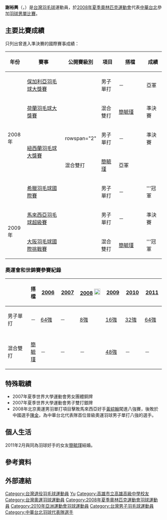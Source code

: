 {{noteTA|G1=Badminton}}
{{Infobox 羽球選手
| playername              = 謝裕興
| image                   = 
| birth_name              = 
| date_of_birth           = {{birth_date_and_age|1983|7|23}}<ref name="Full Profile">[http://bwfcontent.tournamentsoftware.com/profile/biography.aspx?id=44622196-E662-4813-86B9-F239578B20F3 Full Profile] {{Wayback|url=http://bwfcontent.tournamentsoftware.com/profile/biography.aspx?id=44622196-E662-4813-86B9-F239578B20F3 |date=20170305013609 }}{{en}}</ref>
| place_of_birth          = 
| residence               = 
| height                  = {{height|m=1.75}}<ref name="Full Profile"/>
| weight                  = 
| event                   = 男子單打、混合雙打
| country                 = {{TPE}}
| years_started           = 
| handedness              = 
| years_intldebut         = 
| coach                   = 
| highest_ranking         = 第16位（單打）
| date_of_highest_ranking = 2009年12月17日<ref>[http://bwfcontent.tournamentsoftware.com/ranking/player.aspx?id=1217&player=107835 Ranking of HSIEH Yu Hsing (15751)] {{Wayback|url=http://bwfcontent.tournamentsoftware.com/ranking/player.aspx?id=1217&player=107835 |date=20170305014642 }}{{en}}</ref>
| current_ranking         = -
| date_of_current_ranking = 
| played                  = 96勝–82負（男單）<br>8勝–13負（男雙）<br>35勝–36負（混雙）
| titles                  = 
| bwf_profile             = 44622196-E662-4813-86B9-F239578B20F3
| bwf_id                  = 15751
| medal_templates         =
| updated                 = 2016年8月28日
}}
{{MedalTableTop|width=286px}}
{{MedalCountry|{{TPE}}}}
{{MedalSport|男子[[羽毛球|羽毛球]]}}
{{MedalCompetition|[[東亞運動會|東亞運動會]]}}
{{MedalBronze| [[2009年東亞運動會|2009年 香港]] | [[2009年東亞運動會羽毛球比賽|男子團體]] }}
{{MedalCompetition|[[世界大學運動會|世界大學運動會]]}}
{{MedalSilver| [[2007年夏季世界大學運動會|2007年 曼谷]] | 男子雙打 }}
{{MedalCompetition | [[中華民國全國運動會|中華民國全國運動會]]}}
{{MedalCountry|{{flagicon|ROC}} [[高雄市|高雄市]]}}
{{MedalGold  | [[中華民國94年全國運動會|2005年 雲林]] | [[中華民國94年全國運動會羽球比賽|男子團體]] }}
{{MedalSilver| [[中華民國98年全國運動會|2009年 臺中]] | [[中華民國98年全國運動會羽球比賽|男子單打]] }}
{{MedalBottom}}
{{世大運獎牌記錄
|項目=羽球
|a1=2007
|b1=3
|c1=混合團體
|a2=2007
|b2=2
|c2=男子雙打
}}
'''謝裕興'''（{{lang-en|HSIEH Yu Hsing}}，{{bd|1983年|7月23日||}}）是[[台灣|台灣]][[羽毛球|羽毛球]]運動員，於[[2008年夏季奧林匹克運動會|2008年夏季奧林匹克運動會]]代表[[2008年夏季奧林匹克運動會中華台北代表團|中華台北]]參加[[2008年夏季奧林匹克運動會羽毛球男子單打比賽|羽球男單比賽]]。

==主要比賽成績==
只列出曾進入準決賽的國際賽事成績：
{| class=wikitable style="text-align:center; font-size:small;" 
!width="50"|年份
!width="180"|賽事
!width="80"|公開賽級別
!width="60"|項目
!width="120"|搭檔
!width="50"|成績
|-
!rowspan="5"|2008年
|[[2008年保加利亞羽毛球大獎賽|保加利亞羽毛球大獎賽]]
|{{BWFGP}}
|男子單打
|－
|bgcolor="silver"|亞軍
|-
|[[2008年荷蘭羽毛球大獎賽|荷蘭羽毛球大獎賽]]
|{{BWFGP}}
|混合雙打
|[[簡毓瑾|簡毓瑾]]
|bgcolor="#b8860b"|準決賽
|-
|rowspan="2"|[[2008年紐西蘭羽毛球大獎賽|紐西蘭羽毛球大獎賽]]
|rowspan="2" {{BWFGP}}
|男子單打
|－
|bgcolor="#b8860b"|準決賽
|-
|混合雙打
|[[簡毓瑾|簡毓瑾]]
|bgcolor="silver"|亞軍
|-
|[[2008年希臘羽毛球國際賽|希臘羽毛球國際賽]]
|{{BWFIS}}
|男子單打
|－
|bgcolor="gold"|'''冠軍
|-
!rowspan="2"|2009年
|[[2009年馬來西亞羽毛球超級賽|馬來西亞羽毛球超級賽]]
|{{BWFSS}}
|男子單打
|－
|bgcolor="#b8860b"|準決賽
|-
|[[2009年大阪羽毛球國際挑戰賽|大阪羽毛球國際挑戰賽]]
|{{BWFIC}}
|混合雙打
|[[簡毓瑾|簡毓瑾]]
|bgcolor="gold"|'''冠軍
|}
{{BWF賽事級別索引/2007}}

===奧運會和世錦賽參賽紀錄===
{| class=wikitable style="text-align:center; font-size:small;" 
!
!搭檔
!width="50"|[[2006年世界羽毛球錦標賽|2006]]
!width="50"|[[2007年世界羽毛球錦標賽|2007]]
!width="80"|[[2008年夏季奧林匹克運動會羽毛球比賽|2008]] [[File:Olympic_rings_without_rims.svg|20px]]
!width="50"|[[2009年世界羽毛球錦標賽|2009]]
!width="50"|[[2010年世界羽毛球錦標賽|2010]]
!width="50"|[[2011年世界羽毛球錦標賽|2011]]
|-
!width="80"|男子單打
|－
|[[2006年世界羽毛球錦標賽男子單打項目|64強]]
|－
|[[2008年夏季奧林匹克運動會羽毛球男子單打比賽|8強]]
|[[2009年世界羽毛球錦標賽男子單打項目|16強]]
|[[2010年世界羽毛球錦標賽男子單打項目|32強]]
|[[2011年世界羽毛球錦標賽男子單打項目|64強]]
|-
|
|-
!width="80"|混合雙打
|align="left"|[[簡毓瑾|簡毓瑾]]
|－
|－
|－
|[[2009年世界羽毛球錦標賽混合雙打項目|48強]]
|－
|－
|}

== 特殊戰績 ==
* 2007年夏季世界大學運動會男女團體銅牌
* 2007年夏季世界大學運動會男子雙打銀牌
* 2008年北京奧運男羽單打項目擊敗馬來西亞好手[[黃綜翰|黃綜翰]]闖進八強賽，後敗於中國選手[[陳金|陳金]]，為中華台北代表隊首位晉級奧運羽球男子單打八強的選手。

==個人生活==
2011年2月與同為羽球好手的女友[[簡毓瑾|簡毓瑾]]結婚。

== 參考資料 ==
{{Reflist}}

== 外部連結 ==

{{DEFAULTSORT:Hsieh Yu-Hsing}}

[[Category:台灣退役羽毛球運動員|Category:台灣退役羽毛球運動員]]
[[Category:謝姓|Yu]]
[[Category:高雄市立高雄高級中學校友|Category:高雄市立高雄高級中學校友]]
[[Category:台灣奧運羽球運動員|Category:台灣奧運羽球運動員]]
[[Category:2008年夏季奧林匹克運動會羽球運動員|Category:2008年夏季奧林匹克運動會羽球運動員]]
[[Category:2010年亞洲運動會羽球運動員|Category:2010年亞洲運動會羽球運動員]]
[[Category:台灣男子羽毛球運動員|Category:台灣男子羽毛球運動員]]
[[Category:中華台北羽球代表隊選手|Category:中華台北羽球代表隊選手]]
